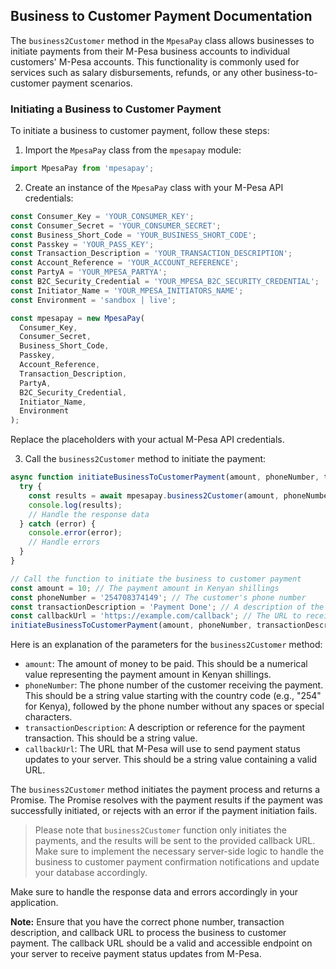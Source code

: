 ## Business to Customer Payment Documentation

The `business2Customer` method in the `MpesaPay` class allows businesses to initiate payments from their M-Pesa business accounts to individual customers' M-Pesa accounts. This functionality is commonly used for services such as salary disbursements, refunds, or any other business-to-customer payment scenarios.

### Initiating a Business to Customer Payment

To initiate a business to customer payment, follow these steps:

1. Import the `MpesaPay` class from the `mpesapay` module:

```javascript
import MpesaPay from 'mpesapay';
```

2. Create an instance of the `MpesaPay` class with your M-Pesa API credentials:

```javascript
const Consumer_Key = 'YOUR_CONSUMER_KEY';
const Consumer_Secret = 'YOUR_CONSUMER_SECRET';
const Business_Short_Code = 'YOUR_BUSINESS_SHORT_CODE';
const Passkey = 'YOUR_PASS_KEY';
const Transaction_Description = 'YOUR_TRANSACTION_DESCRIPTION';
const Account_Reference = 'YOUR_ACCOUNT_REFERENCE';
const PartyA = 'YOUR_MPESA_PARTYA';
const B2C_Security_Credential = 'YOUR_MPESA_B2C_SECURITY_CREDENTIAL';
const Initiator_Name = 'YOUR_MPESA_INITIATORS_NAME';
const Environment = 'sandbox | live';

const mpesapay = new MpesaPay(
  Consumer_Key,
  Consumer_Secret,
  Business_Short_Code,
  Passkey,
  Account_Reference,
  Transaction_Description,
  PartyA,
  B2C_Security_Credential,
  Initiator_Name,
  Environment
);
```

Replace the placeholders with your actual M-Pesa API credentials.

3. Call the `business2Customer` method to initiate the payment:

```javascript
async function initiateBusinessToCustomerPayment(amount, phoneNumber, transactionDescription, callbackUrl) {
  try {
    const results = await mpesapay.business2Customer(amount, phoneNumber, transactionDescription, callbackUrl);
    console.log(results);
    // Handle the response data
  } catch (error) {
    console.error(error);
    // Handle errors
  }
}

// Call the function to initiate the business to customer payment
const amount = 10; // The payment amount in Kenyan shillings
const phoneNumber = '254708374149'; // The customer's phone number
const transactionDescription = 'Payment Done'; // A description of the payment
const callbackUrl = 'https://example.com/callback'; // The URL to receive payment status updates
initiateBusinessToCustomerPayment(amount, phoneNumber, transactionDescription, callbackUrl);
```

Here is an explanation of the parameters for the `business2Customer` method:

- `amount`: The amount of money to be paid. This should be a numerical value representing the payment amount in Kenyan shillings.
- `phoneNumber`: The phone number of the customer receiving the payment. This should be a string value starting with the country code (e.g., "254" for Kenya), followed by the phone number without any spaces or special characters.
- `transactionDescription`: A description or reference for the payment transaction. This should be a string value.
- `callbackUrl`: The URL that M-Pesa will use to send payment status updates to your server. This should be a string value containing a valid URL.

The `business2Customer` method initiates the payment process and returns a Promise. The Promise resolves with the payment results if the payment was successfully initiated, or rejects with an error if the payment initiation fails.

> Please note that ```business2Customer``` function only initiates the payments, and the results will be sent to the provided callback URL. Make sure to implement the necessary server-side logic to handle the business to customer payment confirmation notifications and update your database accordingly.

Make sure to handle the response data and errors accordingly in your application.

**Note:** Ensure that you have the correct phone number, transaction description, and callback URL to process the business to customer payment. The callback URL should be a valid and accessible endpoint on your server to receive payment status updates from M-Pesa.